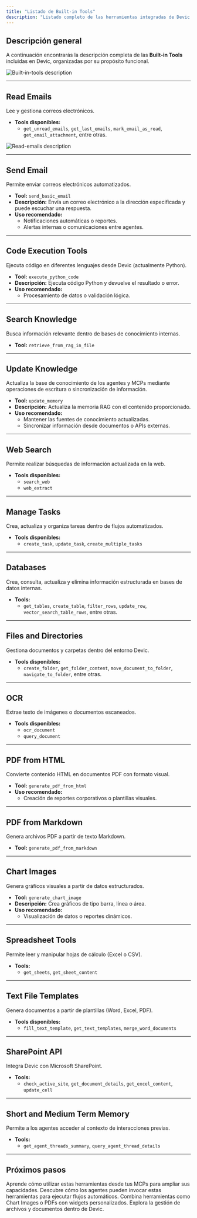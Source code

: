 ```yaml
---
title: "Listado de Built-in Tools"
description: "Listado completo de las herramientas integradas de Devic y sus funcionalidades principales."
---
```


## Descripción general

A continuación encontrarás la descripción completa de las **Built-in Tools** incluidas en Devic, organizadas por su propósito funcional.

![Built-in-tools description](/built-in-tools.png)

---

## Read Emails

Lee y gestiona correos electrónicos.

- **Tools disponibles:**
  - `get_unread_emails`, `get_last_emails`, `mark_email_as_read`, `get_email_attachment`, entre otras.

![Read-emails description](/built-in-tools-read-email-detail.png)

---

## Send Email

Permite enviar correos electrónicos automatizados.

- **Tool:** `send_basic_email`
- **Descripción:** Envía un correo electrónico a la dirección especificada y puede escuchar una respuesta.
- **Uso recomendado:**
  - Notificaciones automáticas o reportes.
  - Alertas internas o comunicaciones entre agentes.

---

## Code Execution Tools

Ejecuta código en diferentes lenguajes desde Devic (actualmente Python).

- **Tool:** `execute_python_code`
- **Descripción:** Ejecuta código Python y devuelve el resultado o error.
- **Uso recomendado:**
  - Procesamiento de datos o validación lógica.

---

## Search Knowledge

Busca información relevante dentro de bases de conocimiento internas.

- **Tool:** `retrieve_from_rag_in_file`

---

## Update Knowledge

Actualiza la base de conocimiento de los agentes y MCPs mediante operaciones de escritura o sincronización de información.

- **Tool:** `update_memory`
- **Descripción:** Actualiza la memoria RAG con el contenido proporcionado.
- **Uso recomendado:**
  - Mantener las fuentes de conocimiento actualizadas.
  - Sincronizar información desde documentos o APIs externas.

---

## Web Search

Permite realizar búsquedas de información actualizada en la web.

- **Tools disponibles:**
  - `search_web`
  - `web_extract`

---

## Manage Tasks

Crea, actualiza y organiza tareas dentro de flujos automatizados.

- **Tools disponibles:**
  - `create_task`, `update_task`, `create_multiple_tasks`

---

## Databases

Crea, consulta, actualiza y elimina información estructurada en bases de datos internas.

- **Tools:**
  - `get_tables`, `create_table`, `filter_rows`, `update_row`, `vector_search_table_rows`, entre otras.

---

## Files and Directories

Gestiona documentos y carpetas dentro del entorno Devic.

- **Tools disponibles:**
  - `create_folder`, `get_folder_content`, `move_document_to_folder`, `navigate_to_folder`, entre otras.

---

## OCR

Extrae texto de imágenes o documentos escaneados.

- **Tools disponibles:**
  - `ocr_document`
  - `query_document`

---

## PDF from HTML

Convierte contenido HTML en documentos PDF con formato visual.

- **Tool:** `generate_pdf_from_html`
- **Uso recomendado:**
  - Creación de reportes corporativos o plantillas visuales.

---

## PDF from Markdown

Genera archivos PDF a partir de texto Markdown.

- **Tool:** `generate_pdf_from_markdown`

---

## Chart Images

Genera gráficos visuales a partir de datos estructurados.

- **Tool:** `generate_chart_image`
- **Descripción:** Crea gráficos de tipo barra, línea o área.
- **Uso recomendado:**
  - Visualización de datos o reportes dinámicos.

---

## Spreadsheet Tools

Permite leer y manipular hojas de cálculo (Excel o CSV).

- **Tools:**
  - `get_sheets`, `get_sheet_content`

---

## Text File Templates

Genera documentos a partir de plantillas (Word, Excel, PDF).

- **Tools disponibles:**
  - `fill_text_template`, `get_text_templates`, `merge_word_documents`

---

## SharePoint API

Integra Devic con Microsoft SharePoint.

- **Tools:**
  - `check_active_site`, `get_document_details`, `get_excel_content`, `update_cell`

---

## Short and Medium Term Memory

Permite a los agentes acceder al contexto de interacciones previas.

- **Tools:**
  - `get_agent_threads_summary`, `query_agent_thread_details`

---

## Próximos pasos

<CardGroup cols={2}>
  <Card title="Integrar Built-in Tools en MCPs" href="../../MCPs/built-in-tools">
    Aprende cómo utilizar estas herramientas desde tus MCPs para ampliar sus capacidades.
  </Card>
  <Card title="Automatización con agentes" href="../../Agentes/que-son">
    Descubre cómo los agentes pueden invocar estas herramientas para ejecutar flujos automáticos.
  </Card>
  <Card title="Creación de widgets visuales" href="../../MCPs/my-mcps/sdks-and-widgets">
    Combina herramientas como Chart Images o PDFs con widgets personalizados.
  </Card>
  <Card title="Gestión documental avanzada" href="../../MCPs/my-mcps/tools-menu">
    Explora la gestión de archivos y documentos dentro de Devic.
  </Card>
</CardGroup>